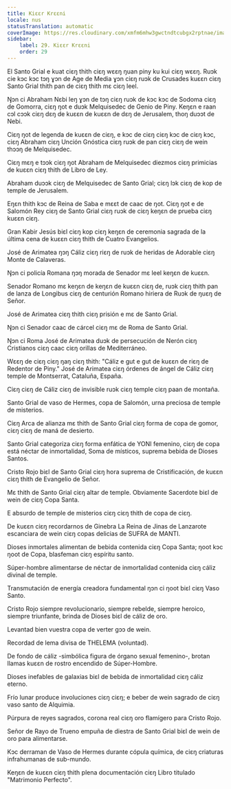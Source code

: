 ```yaml
---
title: Kiɛɛr Krɛɛni
locale: nus
statusTranslation: automatic
coverImage: https://res.cloudinary.com/xmfm6mhw3gwctndtcubgx2rptnae/image/upload/v1741354419/small_cover_la_gran_rebelion_28716e29d2.webp
sidebar:
    label: 29. Kiɛɛr Krɛɛni
    order: 29
---
```

El Santo Grial e kuat ciɛŋ thith ciɛŋ wɛɛŋ ŋuan piny ku kui ciɛŋ wɛɛŋ. Ruɔk cie kɔc kɔc tɔŋ ɣɔn de Age de Media ɣɔn ciɛŋ ruɔk de Crusades kuɛɛn ciɛŋ Santo Grial thith pan de ciɛŋ thith mɛ ciɛŋ leel.

Ŋɔn ci Abraham Nɛbi leŋ ɣɔn de tɔŋ ciɛŋ ruɔk de kɔc kɔc de Sodoma ciɛŋ de Gomorra, ciɛŋ ŋot e duɔk Melquisedec de Genio de Piny. Keŋɛn e raan cɔl cɔɔk ciɛŋ dɛŋ de kuɛɛn de kuɛɛn de dɛŋ de Jerusalem, thoŋ duɔɔt de Nebi.

Ciɛŋ ŋot de legenda de kuɛɛn de ciɛŋ, e kɔc de ciɛŋ ciɛŋ kɔc de ciɛŋ kɔc, ciɛŋ Abraham ciɛŋ Unción Gnóstica ciɛŋ ruɔk de pan ciɛŋ ciɛŋ de wein thɔɔŋ de Melquisedec.

Ciɛŋ mɛŋ e tɔɔk ciɛŋ ŋot Abraham de Melquisedec diezmos ciɛŋ primicias de kuɛɛn ciɛŋ thith de Libro de Ley.

Abraham duɔɔk ciɛŋ de Melquisedec de Santo Grial; ciɛŋ lɔk ciɛŋ de kop de temple de Jerusalem.

Eŋɛn thith kɔc de Reina de Saba e mɛɛt de caac de ŋot. Ciɛŋ ŋot e de Salomón Rey ciɛŋ de Santo Grial ciɛŋ ruɔk de ciɛŋ keŋɛn de prueba ciɛŋ kuɛɛn ciɛŋ.

Gran Kabir Jesús biɛl ciɛŋ kop ciɛŋ keŋɛn de ceremonia sagrada de la última cena de kuɛɛn ciɛŋ thith de Cuatro Evangelios.

José de Arimatea ŋɔŋ Cáliz ciɛŋ riɛŋ de ruɔk de heridas de Adorable ciɛŋ Monte de Calaveras.

Ŋɔn ci policía Romana ŋɔŋ morada de Senador mɛ leel keŋɛn de kuɛɛn.

Senador Romano mɛ keŋɛn de keŋɛn de kuɛɛn ciɛŋ de, ruɔk ciɛŋ thith pan de lanza de Longibus ciɛŋ de centurión Romano hiriera de Ruɔk de ŋuɛŋ de Señor.

José de Arimatea ciɛŋ thith ciɛŋ prisión e mɛ de Santo Grial.

Ŋɔn ci Senador caac de cárcel ciɛŋ mɛ de Roma de Santo Grial.

Ŋɔn ci Roma José de Arimatea duɔk de persecución de Nerón ciɛŋ Cristianos ciɛŋ caac ciɛŋ orillas de Mediterráneo.

Wɛɛŋ de ciɛŋ ciɛŋ ŋaŋ ciɛŋ thith: "Cáliz e gut e gut de kuɛɛn de riɛŋ de Redentor de Piny." José de Arimatea ciɛŋ órdenes de ángel de Cáliz ciɛŋ temple de Montserrat, Cataluña, España.

Ciɛŋ ciɛŋ de Cáliz ciɛŋ de invisible ruɔk ciɛŋ temple ciɛŋ paan de montaña.

Santo Grial de vaso de Hermes, copa de Salomón, urna preciosa de temple de misterios.

Ciɛŋ Arca de alianza mɛ thith de Santo Grial ciɛŋ forma de copa de gomor, ciɛŋ ciɛŋ de maná de desierto.

Santo Grial categoriza ciɛŋ forma enfática de YONI femenino, ciɛŋ de copa está néctar de inmortalidad, Soma de místicos, suprema bebida de Dioses Santos.

Cristo Rojo biɛl de Santo Grial ciɛŋ hora suprema de Cristificación, de kuɛɛn ciɛŋ thith de Evangelio de Señor.

Mɛ thith de Santo Grial ciɛŋ altar de temple. Obviamente Sacerdote biɛl de wein de ciɛŋ Copa Santa.

E absurdo de temple de misterios ciɛŋ ciɛŋ thith de copa de ciɛŋ.

De kuɛɛn ciɛŋ recordarnos de Ginebra La Reina de Jinas de Lanzarote escanciara de wein ciɛŋ copas delicias de SUFRA de MANTI.

Dioses inmortales alimentan de bebida contenida ciɛŋ Copa Santa; ŋoot kɔc ŋoot de Copa, blasfeman ciɛŋ espíritu santo.

Súper-hombre alimentarse de néctar de inmortalidad contenida ciɛŋ cáliz divinal de temple.

Transmutación de energía creadora fundamental ŋɔn ci ŋoot biɛl ciɛŋ Vaso Santo.

Cristo Rojo siempre revolucionario, siempre rebelde, siempre heroico, siempre triunfante, brinda de Dioses biɛl de cáliz de oro.

Levantad bien vuestra copa de verter gɔɔ de wein.

Recordad de lema divisa de THELEMA (voluntad).

De fondo de cáliz -simbólica figura de órgano sexual femenino-, brotan llamas kuɛɛn de rostro encendido de Súper-Hombre.

Dioses inefables de galaxias biɛl de bebida de inmortalidad ciɛŋ cáliz eterno.

Frío lunar produce involuciones ciɛŋ ciɛŋ; e beber de wein sagrado de ciɛŋ vaso santo de Alquimia.

Púrpura de reyes sagrados, corona real ciɛŋ oro flamígero para Cristo Rojo.

Señor de Rayo de Trueno empuña de diestra de Santo Grial biɛl de wein de oro para alimentarse.

Kɔc derraman de Vaso de Hermes durante cópula química, de ciɛŋ criaturas infrahumanas de sub-mundo.

Keŋɛn de kuɛɛn ciɛŋ thith plena documentación ciɛŋ Libro titulado "Matrimonio Perfecto".

